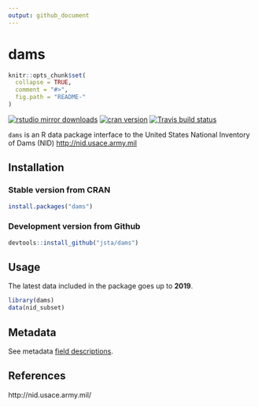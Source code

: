 ```yaml
---
output: github_document
---
```


dams
=====

```r
knitr::opts_chunk$set(
  collapse = TRUE,
  comment = "#>",
  fig.path = "README-"
)
```

[![rstudio mirror downloads](http://cranlogs.r-pkg.org/badges/dams?color=C9A115)](https://github.com/metacran/cranlogs.app)
[![cran version](http://www.r-pkg.org/badges/version/dams)](https://cran.r-project.org/package=dams)
[![Travis build status](https://travis-ci.org/jsta/dams.svg?branch=master)](https://travis-ci.org/jsta/dams)

`dams` is an R data package interface to the United States National Inventory of Dams (NID) <http://nid.usace.army.mil>


## Installation

### Stable version from CRAN
```r
install.packages("dams")
```

### Development version from Github

```r
devtools::install_github("jsta/dams")
```

## Usage

The latest data included in the package goes up to **2019**.

```r
library(dams)
data(nid_subset)
```

## Metadata

See metadata [field descriptions](https://jsta.github.io/dams/reference/nid_all.html).

## References

http://nid.usace.army.mil/

<!-- README.md is generated from README.Rmd. Please edit that file -->


